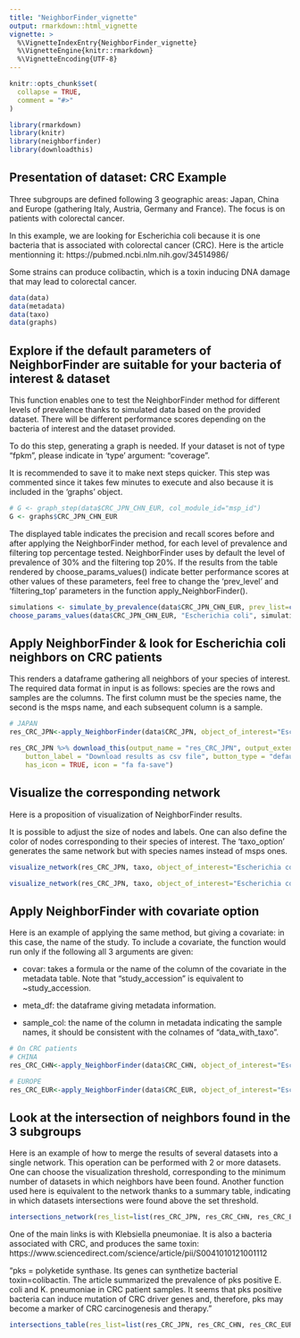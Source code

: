 ```yaml
---
title: "NeighborFinder_vignette"
output: rmarkdown::html_vignette
vignette: >
  %\VignetteIndexEntry{NeighborFinder_vignette}
  %\VignetteEngine{knitr::rmarkdown}
  %\VignetteEncoding{UTF-8}
---
```


```r
knitr::opts_chunk$set(
  collapse = TRUE,
  comment = "#>"
)
```

```r
library(rmarkdown)
library(knitr)
library(neighborfinder)
library(downloadthis)
```

## Presentation of dataset: CRC Example
Three subgroups are defined following 3 geographic areas: Japan, China and Europe (gathering Italy, Austria, Germany and France). 
The focus is on patients with colorectal cancer.

In this example, we are looking for Escherichia coli because it is one bacteria that is associated with colorectal cancer (CRC). Here is the article mentionning it: https://pubmed.ncbi.nlm.nih.gov/34514986/

Some strains can produce colibactin, which is a toxin inducing DNA damage that may lead to colorectal cancer.

```r
data(data)
data(metadata)
data(taxo)
data(graphs)
```

## Explore if the default parameters of NeighborFinder are suitable for your bacteria of interest & dataset
This function enables one to test the NeighborFinder method for different levels of prevalence thanks to simulated data based on the provided dataset. There will be different performance scores depending on the bacteria of interest and the dataset provided.

To do this step, generating a graph is needed. If your dataset is not of type "fpkm", please indicate in 'type' argument: "coverage".

It is recommended to save it to make next steps quicker.
This step was commented since it takes few minutes to execute and also because it is included in the 'graphs' object.

```r
# G <- graph_step(data$CRC_JPN_CHN_EUR, col_module_id="msp_id")
G <- graphs$CRC_JPN_CHN_EUR
```

The displayed table indicates the precision and recall scores before and after applying the NeighborFinder method, for each level of prevalence and filtering top percentage tested.
NeighborFinder uses by default the level of prevalence of 30% and the filtering top 20%. If the results from the table rendered by choose_params_values() indicate better performance scores at other values of these parameters, feel free to change the 'prev_level' and 'filtering_top' parameters in the function apply_NeighborFinder().

```r
simulations <- simulate_by_prevalence(data$CRC_JPN_CHN_EUR, prev_list=c(0.20,0.30), graph_file=G, col_module_id="msp_id", annotation_level="species", seed=20232024)
choose_params_values(data$CRC_JPN_CHN_EUR, "Escherichia coli", simulations, filtering_list=c(10,20,30), graph_file=G, col_module_id="msp_id", annotation_level="species", seed = 20232024) %>% as.data.frame()
```

## Apply NeighborFinder & look for Escherichia coli neighbors on CRC patients
This renders a dataframe gathering all neighbors of your species of interest.
The required data format in input is as follows: species are the rows and samples are the columns. The first column must be the species name, the second is the msps name, and each subsequent column is a sample.

```r
# JAPAN
res_CRC_JPN<-apply_NeighborFinder(data$CRC_JPN, object_of_interest="Escherichia coli", col_module_id="msp_id", annotation_level="species", seed=20232024)

res_CRC_JPN %>% download_this(output_name = "res_CRC_JPN", output_extension = ".csv",
    button_label = "Download results as csv file", button_type = "default",
    has_icon = TRUE, icon = "fa fa-save")
```

## Visualize the corresponding network
Here is a proposition of visualization of NeighborFinder results.

It is possible to adjust the size of nodes and labels. One can also define the color of nodes corresponding to their species of interest. The 'taxo_option' generates the same network but with species names instead of msps ones.

```r
visualize_network(res_CRC_JPN, taxo, object_of_interest="Escherichia coli", col_module_id="msp_id", annotation_level="species", label_size=5)

visualize_network(res_CRC_JPN, taxo, object_of_interest="Escherichia coli", col_module_id="msp_id", annotation_level="species", label_size=5, annotation_option=TRUE, seed=2)
```

## Apply NeighborFinder with covariate option
Here is an example of applying the same method, but giving a covariate: in this case, the name of the study.
To include a covariate, the function would run only if the following all 3 arguments are given:

- covar: takes a formula or the name of the column of the covariate in the metadata table. Note that "study_accession" is equivalent to ~study_accession. 

- meta_df: the dataframe giving metadata information.

- sample_col: the name of the column in metadata indicating the sample names, it should be consistent with the colnames of "data_with_taxo".

```r
# On CRC patients
# CHINA
res_CRC_CHN<-apply_NeighborFinder(data$CRC_CHN, object_of_interest="Escherichia coli", col_module_id="msp_id", annotation_level="species", seed=20232024, covar= ~ study_accession, meta_df=metadata$CRC_CHN, sample_col="secondary_sample_accession")

# EUROPE
res_CRC_EUR<-apply_NeighborFinder(data$CRC_EUR, object_of_interest="Escherichia coli", col_module_id="msp_id", annotation_level="species", seed=20232024, covar= ~ study_accession, meta_df=metadata$CRC_EUR, sample_col="secondary_sample_accession")
```

## Look at the intersection of neighbors found in the 3 subgroups
Here is an example of how to merge the results of several datasets into a single network. 
This operation can be performed with 2 or more datasets. One can choose the visualization threshold, corresponding to the minimum number of datasets in which neighbors have been found.
Another function used here is equivalent to the network thanks to a summary table, indicating in which datasets intersections were found above the set threshold.

```r
intersections_network(res_list=list(res_CRC_JPN, res_CRC_CHN, res_CRC_EUR), taxo, threshold=2, "Escherichia coli", col_module_id="msp_id", annotation_level="species", label_size=5, annotation_option=TRUE, seed=3)
```

One of the main links is with Klebsiella pneumoniae. It is also a bacteria associated with CRC, and produces the same toxin: https://www.sciencedirect.com/science/article/pii/S0041010121001112

"pks = polyketide synthase. Its genes can synthetize bacterial toxin=colibactin.
The article summarized the prevalence of pks positive E. coli and K. pneumoniae in CRC patient samples. 
It seems that pks positive bacteria can induce mutation of CRC driver genes and, therefore, pks may become a marker of CRC carcinogenesis and therapy."

```r
intersections_table(res_list=list(res_CRC_JPN, res_CRC_CHN, res_CRC_EUR), threshold=2, taxo, col_module_id="msp_id", annotation_level="species", "Escherichia coli") %>% kable()
```
